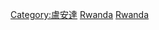 {{Catnav|頁面分類|地理|国家|非洲国家|盧安達}}
{{Catnav|頁面分類|地理|国家|按國家分類|各國地理}}
{{Catnav|頁面分類|各種主題的頁面分類|依大洲来作的分类|各大洲地理|非洲地理}}
{{Catnav|頁面分類|各種主題的頁面分類|按國家分類|各國地理}}
{{Commons category|Geography of Rwanda}}

[[Category:盧安達|Category:盧安達]]
[[Category:非洲各国地理|Rwanda]]
[[Category:中非地理|Rwanda]]